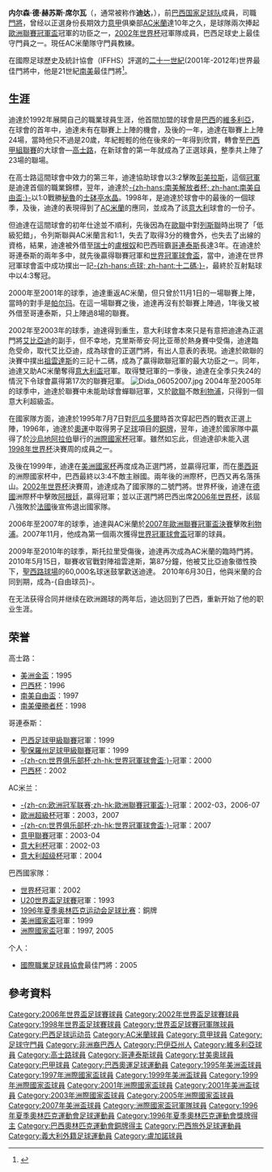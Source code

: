 {{noteTA
|G1=意甲
|G2=足球
|G3=AC milan
|G4=uefa
|G5=南美球會
|1=zh-hans:俱乐部; zh-hant:球會;
|2=zh-hans:点球; zh-hant:十二碼;
|3=zh-hans:克里斯蒂安·阿比亚蒂; zh-hant:艾比亞迪;
}}
{{Football player infobox 
| playername = 迪達<br />''Dida''
| image = dida-wikipedia.png
| fullname =Nélson de Jesus Silva 
| englishfullname = Nélson de Jesús Silva
| height = {{height|m=1.95}}
| nickname = Dida<br />Lord Nelson<br />The Black Panther
| dateofbirth = {{birth date and age|1973|10|7}}
| cityofbirth = [[巴伊亞|巴伊亞]]，[[Irará|Irará]]
| countryofbirth = [[巴西|巴西]]
| currentclub  = 
| position = [[門將|門將]]
| clubnumber = 
| youthyears = 1990-92
| youthclubs = [[Cruzeiro_de_Arapiraca|Cruzeiro de Arapiraca]]
| years = 1992-94<br />1995-99<br />1998<br/>2000-2010<br/>2001<br/>2012<br/>2013<br/>2014-2015
| clubs = [[维多利亚体育俱乐部|維多利亞]]<br />[[高士路|高士路]]<br />→[[盧加諾足球會|盧加諾]]<br />[[AC米蘭|AC米蘭]]<br />→[[哥連泰斯|哥連泰斯]]<br />[[葡萄牙人競技俱樂部|葡萄牙人]]<br />[[甘美奧|甘美奧]]<br />[[國際體育會|國際體育會]]
| caps(goals) = 47 (0)<br />127 (0)<br />0 (0)<br />206 (0)<br />8 (0)<br />32 (0)<br />37 (0)<br />27 (0)
| nationalyears = 1995-2006
| nationalteam = [[巴西國家足球隊|巴西]]
| nationalcaps(goals) = 91 (0)
| pcupdate = 2012.7.01
| ntupdate = 2006.07.01
}}
{{MedalTableTop|width=270px}}
{{MedalCountry|{{BRA}}}}
{{MedalSport|男子[[足球|足球]]}}
{{MedalCompetition|[[奥运会|奥运会]]}}
{{MedalBronze| [[1996年夏季奥林匹克运动会|1996年亚特兰大]]  | [[1996年夏季奥林匹克运动会男子足球比赛|队际]]}}
{{MedalCompetition|[[世界盃足球賽|世界盃足球賽]]}}
{{Medal|RU|[[1998年世界盃足球賽|1998年法國]] | [[1998年世界盃足球賽|隊際]]}}
{{Medal|Winner|[[2002年世界盃足球賽|2002年日韓]] | [[2002年世界盃足球賽|隊際]]}}
{{MedalCompetition|[[洲際國家盃|洲際國家盃]]}}
{{Medal|Winner|[[1997年洲際國家盃|1997年沙地阿拉伯]]| [[1997年洲際國家盃|隊際]]}}
{{Medal|RU|[[1999年洲際國家盃|1999年墨西哥]]| [[1999年洲際國家盃|隊際]]}}
{{Medal|Winner|[[2005年洲際國家盃|2005年德國]]| [[2005年洲際國家盃|隊際]]}}
{{MedalCompetition|[[美洲國家盃|美洲國家盃]]}}
{{Medal|RU|[[1995年美洲國家盃|1995年烏拉圭]] | [[1995年美洲國家盃|隊際]]}}
{{Medal|Winner|[[1999年美洲國家盃|1999年巴拉圭]] | [[1999年美洲國家盃|隊際]]}}
{{MedalBottom
}}
'''内尔森·德·赫苏斯·席尔瓦'''（{{lang|pt|'''Nélson de Jesus Silva '''}}，通常被称作'''迪达'''，{{bd|1973年|10月7日|catIdx=Dida}}），前[[巴西国家足球队|巴西国家足球队]]成員，司職[[門將|門將]]，曾经以正選身份長期效力[[意大利甲組聯賽|意甲]]俱樂部[[AC米蘭|AC米蘭]]達10年之久，是球隊兩次捧起[[歐洲聯賽冠軍盃|歐洲聯賽冠軍盃]]冠軍的功臣之一，[[2002年世界杯|2002年世界杯]]冠軍隊成員，巴西足球史上最佳守門員之一。現任AC米蘭隊守門員教練。

在國際足球歷史及統計協會（IFFHS）評選的[[二十一世紀|二十一世紀]](2001年-2012年)世界最佳門將中，他是21世紀[[南美|南美]]最佳門將<ref>{{cite web | url=http://www.iffhs.de/?d85ff8b00388f05e91a01bccdc4205fdcdc3bfcdc0aec70aeedb883910 | title=The World‘s best Goalkeeper of the 21st Century | accessdate=2013-01-21 | archive-date=2012-02-08 | archive-url=https://web.archive.org/web/20120208195541/http://www.iffhs.de/?d85ff8b00388f05e91a01bccdc4205fdcdc3bfcdc0aec70aeedb883910 | dead-url=yes }}</ref>。

== 生涯 ==
迪達於1992年展開自己的職業球員生涯，他首間加盟的球會是[[巴西|巴西]]的[[维多利亚体育俱乐部|維多利亞]]，在球會的首年中，迪達未有在聯賽上上陣的機會，及後的一年，迪達在聯賽上上陣24場，當時他只不過是20歲，年紀輕輕的他在後來的一年得到欣賞，轉會至[[巴西足球甲組聯賽|巴西甲組聯賽]]的大球會—[[高士路|高士路]]，在新球會的第一年就成為了正選球員，整季共上陣了23場的聯場。

在高士路這間球會中效力的第三年，迪達協助球會以3:2擊敗[[彭美拉斯|彭美拉斯]]，這個[[冠軍|冠軍]]是迪達首個的職業錦標，翌年，迪達於[[南美自由盃|-{zh-hans:南美解放者杯; zh-hant:南美自由盃;}-]]以1:0戰勝[[秘魯|秘魯]]的[[士砵亭水晶|士砵亭水晶]]。1998年，是迪達於球會中的最後的一個球季，及後，迪達的表現得到了[[AC米蘭|AC米蘭]]的應同，並成為了該[[意大利|意大利]]球會的一份子。

但迪達在這間球會的初年仕途並不順利，先後因為在[[歐聯|歐聯]]中對[[列斯聯|列斯聯]]時出現了「低級犯錯」，令列斯聯與AC米蘭言和1:1，失去了取得3分的機會外，也失去了出線的資格，結果，迪達被外借至[[瑞士|瑞士]]的[[盧根奴|盧根奴]]和巴西班霸[[哥連泰斯|哥連泰斯]]長達3年。在迪達於哥連泰斯的兩年多中，就先後贏得聯賽冠軍和[[世界冠軍球會盃|世界冠軍球會盃]]，當中，迪達在世界冠軍球會盃中成功撲出一記[[十二碼|-{zh-hans:点球; zh-hant:十二碼;}-]]，最終於互射點球中以4:3奪冠。

2000年至2001年的球季，迪達重返AC米蘭，但只曾於11月1日的一場聯賽上陣，當時的對手是[[帕爾馬足球會|帕尔玛]]。在這一場聯賽之後，迪達再沒有於聯賽上陣過，1年後又被外借至哥連泰斯，只上陣過8場的聯賽。

2002年至2003年的球季，迪達得到重生，意大利球會本來只是有意把迪達為正選門將[[艾比亞迪|艾比亞迪]]的副手，但不幸地，克里斯蒂安·阿比亚蒂於熱身賽中受傷，迪達臨危受命，取代艾比亞迪，成為球會的正選門將，有出人意表的表現。迪達於歐聯的決賽中撲出[[祖雲達斯|祖雲達斯]]的三記十二碼，成為了贏得歐聯冠軍的最大功臣之一。同年，迪達又助AC米蘭奪得[[意大利盃|意大利盃]]冠軍。取得雙冠軍的一季後，迪達在全季只失24的情況下令球會贏得第17次的聯賽冠軍。
[[File:Dida_06052007.jpg|thumb]]
2004年至2005年的球季中，迪達於聯賽中未能助球會蟬聯冠軍，又於[[2004年-2005年歐洲聯賽冠軍盃|歐聯]]不敵[[利物浦足球俱乐部|利物浦]]，只得到一個意大利超級盃。

在國家隊方面，迪達於1995年7月7日對[[厄瓜多爾國家足球隊|厄瓜多爾]]時首次穿起巴西的戰衣正選上陣，1996年，迪達於[[奧運|奧運]]中取得男子[[足球|足球]]項目的[[銅牌|銅牌]]，翌年，迪達於國家隊中贏得了於[[沙烏地阿拉伯|沙烏地阿拉伯]]舉行的[[國際足聯聯合會杯足球賽|洲際國家杯]]冠軍。雖然如忘此，但迪達卻未能入選[[1998年世界盃足球賽|1998年世界杯]]決賽周的成員之一。

及後在1999年，迪達在[[美洲國家杯|美洲國家杯]]再度成為正選門將，並贏得冠軍，而在[[墨西哥|墨西哥]]的洲際國家杯中，巴西最終以3:4不敵主辦國。兩年後的洲際杯，巴西又再名落孫山。[[2002年世界盃足球賽|2002年世界杯]]決賽周，迪達成為了國家隊的二號門將。世界杯後，迪達在[[德國|德國]]洲際杯中擊敗[[阿根廷國家足球隊|阿根廷]]，贏得冠軍；並以正選門將巴西出席[[2006年世界杯|2006年世界杯]]，該屆八強敗於[[法國國家足球隊|法國]]後宣佈退出國家隊。

2006年至2007年的球季，迪達與AC米蘭於[[2007年歐洲聯賽冠軍盃決賽|2007年歐洲聯賽冠軍盃決賽]]擊敗[[利物浦足球俱乐部|利物浦]]。2007年11月，他成為第一個兩次獲得[[世界冠軍球會盃|世界冠軍球會盃]]冠軍的球員。

2009年至2010年的球季，斯托拉里受傷後，迪達再次成為AC米蘭的臨時門將。2010年5月15日，聯賽收官戰對陣祖雲達斯，第87分鐘，他被艾比亞迪象徵性換下，[[聖西路球場|聖西路球場]]的60,000名球迷鼓掌歡送迪達。 2010年6月30日，他與米蘭的合同到期，成為-{自由球员}-。

在无法获得合同并继续在欧洲踢球的两年后，迪达回到了巴西，重新开始了他的职业生涯。

==荣誉==
高士路：
* [[美洲金盃|美洲金盃]]：1995
* [[巴西杯|巴西杯]]：1996
* [[南美自由盃|南美自由盃]]：1997
* [[南美優勝者杯|南美優勝者杯]]：1998

哥連泰斯：
* [[巴西足球甲級聯賽|巴西足球甲級聯賽]]冠軍：1999
* [[聖保羅州足球甲級聯賽|聖保羅州足球甲級聯賽]]冠軍：1999
* [[国际足联俱乐部世界杯|-{zh-cn:世界俱乐部杯;zh-hk:世界冠軍球會盃;}-]]冠軍：2000
* [[巴西杯|巴西杯]]：2002

AC米兰：
* [[欧洲冠军联赛|-{zh-cn:欧洲冠军联赛;zh-hk:歐洲聯賽冠軍盃;}-]]冠軍：2002-03，2006-07
* [[歐洲超級杯|歐洲超級杯]]冠軍：2003，2007
* [[国际足联俱乐部世界杯|-{zh-cn:世界俱乐部杯;zh-hk:世界冠軍球會盃;}-]]冠軍：2007 
* [[意甲聯賽|意甲聯賽]]冠軍：2003-04
* [[意大利杯|意大利杯]]冠軍：2002-03
* [[意大利超级杯|意大利超级杯]]冠軍：2004

巴西國家隊：
* [[世界杯|世界杯]]冠軍：2002
* [[U20世界盃足球賽|U20世界盃足球賽]]冠軍：1993
* [[1996年夏季奥林匹克运动会足球比赛|1996年夏季奥林匹克运动会足球比赛]]：銅牌
* [[美洲國家盃|美洲國家盃]]冠軍：1999
* [[洲際國家盃|洲際國家盃]]冠軍：1997, 2005

个人：
* [[國際職業足球員協會|國際職業足球員協會]]最佳門將：2005

== 參考資料 ==

<references />


{{1998年世界盃足球賽巴西參賽名單}}
{{2002年世界盃足球賽巴西參賽名單}}
{{2006年世界杯足球赛巴西参赛名单}}

{{DEFAULTSORT:Dida}}
[[Category:2006年世界盃足球賽球員|Category:2006年世界盃足球賽球員]]
[[Category:2002年世界盃足球賽球員|Category:2002年世界盃足球賽球員]]
[[Category:1998年世界盃足球賽球員|Category:1998年世界盃足球賽球員]]
[[Category:世界盃足球賽冠軍隊球員|Category:世界盃足球賽冠軍隊球員]]
[[Category:巴西足球运动员|Category:巴西足球运动员]]
[[Category:AC米蘭球員|Category:AC米蘭球員]]
[[Category:意甲球員|Category:意甲球員]]
[[Category:足球守門員|Category:足球守門員]]
[[Category:非洲裔巴西人|Category:非洲裔巴西人]]
[[Category:巴伊亞州人|Category:巴伊亞州人]]
[[Category:維多利亞球員|Category:維多利亞球員]]
[[Category:高士路球員|Category:高士路球員]]
[[Category:哥連泰斯球員|Category:哥連泰斯球員]]
[[Category:甘美奧球員|Category:甘美奧球員]]
[[Category:巴甲球員|Category:巴甲球員]]
[[Category:巴西奧運足球運動員|Category:巴西奧運足球運動員]]
[[Category:1995年美洲盃球員|Category:1995年美洲盃球員]]
[[Category:1997年洲際國家盃球員|Category:1997年洲際國家盃球員]]
[[Category:1999年美洲盃球員|Category:1999年美洲盃球員]]
[[Category:1999年洲際國家盃球員|Category:1999年洲際國家盃球員]]
[[Category:2001年洲際國家盃球員|Category:2001年洲際國家盃球員]]
[[Category:2001年美洲盃球員|Category:2001年美洲盃球員]]
[[Category:2003年洲際國家盃球員|Category:2003年洲際國家盃球員]]
[[Category:2005年洲際國家盃球員|Category:2005年洲際國家盃球員]]
[[Category:2007年美洲盃球員|Category:2007年美洲盃球員]]
[[Category:洲際國家盃冠軍隊球員|Category:洲際國家盃冠軍隊球員]]
[[Category:1996年夏季奧林匹克運動會足球運動員|Category:1996年夏季奧林匹克運動會足球運動員]]
[[Category:1996年夏季奧林匹克運動會獎牌得主|Category:1996年夏季奧林匹克運動會獎牌得主]]
[[Category:巴西奧林匹克運動會銅牌得主|Category:巴西奧林匹克運動會銅牌得主]]
[[Category:巴西旅外足球運動員|Category:巴西旅外足球運動員]]
[[Category:義大利外籍足球運動員|Category:義大利外籍足球運動員]]
[[Category:盧加諾球員|Category:盧加諾球員]]